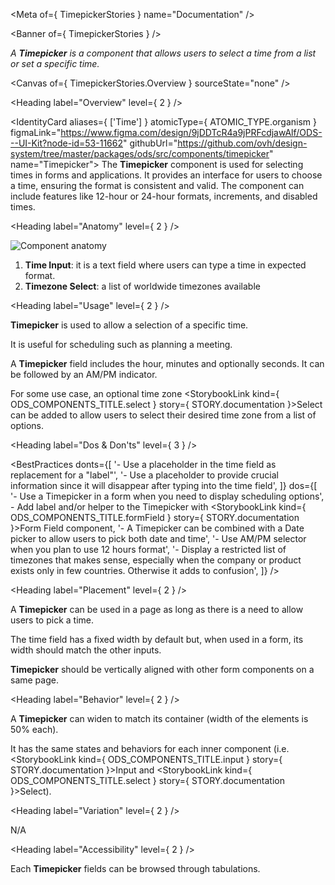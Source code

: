 
<Meta of={ TimepickerStories } name="Documentation" />

<Banner of={ TimepickerStories } />

_A **Timepicker** is a component that allows users to select a time from a list or set a specific time._

<Canvas of={ TimepickerStories.Overview } sourceState="none" />

<Heading label="Overview" level={ 2 } />

<IdentityCard aliases={ ['Time'] }
              atomicType={ ATOMIC_TYPE.organism }
              figmaLink="https://www.figma.com/design/9jDDTcR4a9jPRFcdjawAlf/ODS---UI-Kit?node-id=53-11662"
              githubUrl="https://github.com/ovh/design-system/tree/master/packages/ods/src/components/timepicker"
              name="Timepicker">
  The **Timepicker** component is used for selecting times in forms and applications. It provides an interface for users to choose a time, ensuring the format is consistent and valid. The component can include features like 12-hour or 24-hour formats, increments, and disabled times.
</IdentityCard>

<Heading label="Anatomy" level={ 2 } />

![Component anatomy](components/timepicker/anatomy.png "Component anatomy")

1. **Time Input**: it is a text field where users can type a time in expected format.
2. **Timezone Select**: a list of worldwide timezones available

<Heading label="Usage" level={ 2 } />

**Timepicker** is used to allow a selection of a specific time.

It is useful for scheduling such as planning a meeting.

A **Timepicker** field includes the hour, minutes and optionally seconds. It can be followed by an AM/PM indicator.

For some use case, an optional time zone <StorybookLink kind={ ODS_COMPONENTS_TITLE.select } story={ STORY.documentation }>Select</StorybookLink> can be added to allow users to select their desired time zone from a list of options.

<Heading label="Dos & Don'ts" level={ 3 } />

<BestPractices
  donts={[
    '- Use a placeholder in the time field as replacement for a "label"',
    '- Use a placeholder to provide crucial information since it will disappear after typing into the time field',
  ]}
  dos={[
    '- Use a Timepicker in a form when you need to display scheduling options',
    <span>- Add label and/or helper to the Timepicker with <StorybookLink kind={ ODS_COMPONENTS_TITLE.formField } story={ STORY.documentation }>Form Field</StorybookLink> component</span>,
    '- A Timepicker can be combined with a Date picker to allow users to pick both date and time',
    '- Use AM/PM selector when you plan to use 12 hours format',
    '- Display a restricted list of timezones that makes sense, especially when the company or product exists only in few countries. Otherwise it adds to confusion',
  ]}
/>

<Heading label="Placement" level={ 2 } />

A **Timepicker** can be used in a page as long as there is a need to allow users to pick a time.

The time field has a fixed width by default but, when used in a form, its width should match the other inputs.

**Timepicker** should be vertically aligned with other form components on a same page.

<Heading label="Behavior" level={ 2 } />

A **Timepicker** can widen to match its container (width of the elements is 50% each).

It has the same states and behaviors for each inner component (i.e. <StorybookLink kind={ ODS_COMPONENTS_TITLE.input } story={ STORY.documentation }>Input</StorybookLink> and <StorybookLink kind={ ODS_COMPONENTS_TITLE.select } story={ STORY.documentation }>Select</StorybookLink>).

<Heading label="Variation" level={ 2 } />

N/A

<Heading label="Accessibility" level={ 2 } />

Each **Timepicker** fields can be browsed through tabulations.
